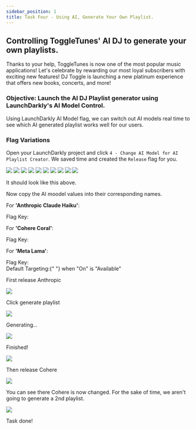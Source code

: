 ```yaml
---
sidebar_position: 1
title: Task Four - Using AI, Generate Your Own Playlist.
---
```



## Controlling ToggleTunes' AI DJ to generate your own playlists.

Thanks to your help, ToggleTunes is now one of the most popular music applications! Let's celebrate by rewarding our most loyal subscribers with exciting new features! DJ Toggle is launching a new platinum experience that offers new books, concerts, and more!

### Objective: Launch the AI DJ Playlist generator using LaunchDarkly's AI Model Control.

Using LaunchDarkly AI Model flag, we can switch out AI models real time to see which AI generated playlist works well for our users.

### Flag Variations

Open your LaunchDarkly project and click `4 - Change AI Model for AI Playlist Creator`. We saved time and created the `Release` flag for you.

<img src="/ai/1aiFlag.png" />
<img src="/ai/2aiEdit.png" />
<img src="/ai/3aiCopy.png" />
<img src="/ai/4aiSaveEdits.png" />
<img src="/ai/5aiComments.png" />
<img src="/ai/6aiTargeting.png" />
<img src="/ai/7aiOnSave.png" />
<img src="/ai/8aiEditAgain.png" />
<img src="/ai/9aiCohere.png" />
<img src="/ai/10aiReview.png" />


It should look like this above.

Now copy the AI moodel values into their corresponding names.

For **'Anthropic Claude Haiku'**:

<div className="flex items-center space-x-3">
  <span className="text-lg text-blue-500 font-bold">Flag Key:</span>
  <CopyField
    value={`{
  "max_tokens_to_sample": 1000,
  "modelId": "anthropic.claude-instant-v1",
  "temperature": 0.3,
  "top_p": 1
}`}
    client:load
  />
</div>

For **'Cohere Coral'**:

<div className="flex items-center space-x-3">
  <span className="text-lg text-blue-500 font-bold">Flag Key:</span>
  <CopyField
    value={`{
  "max_tokens": 1000,
  "modelId": "cohere.command-text-v14",
  "p": 1,
  "temperature": 0.5
}
`}
    client:load
  />
</div>

For **'Meta Lama'**:

<div className="flex items-center space-x-3">
  <span className="text-lg text-blue-500 font-bold">Flag Key:</span>
  <CopyField
    value={`{
    "max_gen_len": 1000,
    "modelId": "meta.llama2-13b-chat-v1",
    "temperature": 0.9,
    "top_p": 1
}
`}
    client:load
  />
</div>


<div className="flex items-center text-lg font-bold text-blue-500">
  Default Targeting:{" "}
  <span className="text-black dark:text-white font-normal">when "On" is "Available"</span>
</div>

First release Anthropic

<img src="/claudeFlagVariation.png" />

Click generate playlist

<img src="/claudeHomePage1.png" />

Generating...

<img src="/claudeHomePage2.png" />

Finished!

<img src="/claudeHomePage3.png" />

Then release Cohere

<img src="/cohereFlagVariation.png" />

You can see there Cohere is now changed. For the sake of time, we aren't going to generate a 2nd playlist.

<img src="/cohereHomePage1.png" />

Task done!
